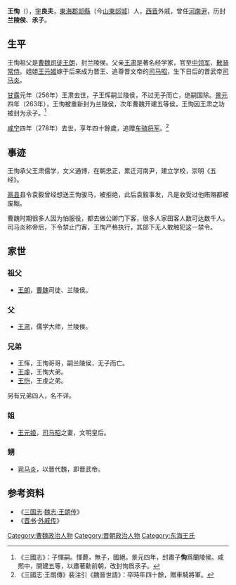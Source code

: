 {{citation style|time=2013-07-05T09:01:25+00:00}}
'''王恂'''（{{bd|230年代||278年||W}}），[[表字|字]]'''良夫'''，[[東海郡|東海郡]][[郯縣|郯縣]]（今[[山东省|山東]][[郯城县|郯城]]）人，[[西晋|西晋]]外戚，曾任[[河南尹|河南尹]]，历封'''兰陵侯'''、'''氶子'''。

==生平==
王恂祖父是[[曹魏|曹魏]][[司徒|司徒]][[王朗_(三国)|王朗]]，封兰陵侯。父亲[[王肃_(三国)|王肃]]是著名经学家，官至[[中领军|中领军]]、[[散骑常侍|散骑常侍]]。姐姐[[王元姬|王元姬]]嫁于后来成为晋王、追尊晋文帝的[[司马昭|司马昭]]，生下日后的晋武帝[[司马炎|司马炎]]。

[[甘露|甘露]]元年（256年）王肃去世，子王恽嗣兰陵侯，不过无子而亡，绝嗣国除。[[景元|景元]]四年（263年），王恂被重新封为兰陵侯，次年曹魏开建五等侯，王恂因王肃之功被封为氶子。<ref>《三國志》：子惲嗣。惲薨，無子，國絕。景元四年，封肅子'''恂'''爲蘭陵侯。咸熈中，開建五等，以肅著勳前朝，改封恂爲氶子。</ref>

[[咸宁|咸宁]]四年（278年）去世，享年四十餘歲，追赠[[车骑将军|车骑将军]]。<ref>《三國志·王朗傳》裴注引《魏晉世語》：卒時年四十餘，贈車騎將軍。</ref>

==事迹==
王恂承父王肃儒学，文义通博，在朝忠正，累迁河南尹，建立学校，崇明《五经》。

[[鬲县|鬲县]]县令袁毅曾经想送王恂骏马，被拒绝，此后袁毅事发，凡是收受过他贿赂都被废黜。

曹魏时期很多人因为怕服役，都去做公卿门下客，很多人家田客人数可达数千人。司马炎称帝后，下令禁止门客，王恂严格执行，其部下无人敢触犯这一禁令。

==家世==
===祖父===
* [[王朗_(三国)|王朗]]，[[曹魏|曹魏]]司徒、兰陵侯。

===父===
* [[王肃_(三国)|王肃]]，儒学大师，兰陵侯。

===兄弟===
* 王恽，王恂哥哥，嗣兰陵侯，无子而亡。
* [[王虔|王虔]]，王恂大弟。
* [[王恺_(西晋)|王恺]]，王虔之弟。
另有兄弟四人，名不详。

===姐===
* [[王元姬|王元姬]]，[[司马昭|司马昭]]之妻，文明皇后。

===甥===
* [[司马炎|司马炎]]，以晋代魏，即晋武帝。

==参考资料==
* 《[[三国志|三国志]]·[[s:三國志/卷13#王朗|魏志·王朗传]]》
* 《[[晋书|晋书]]·[[s:晉書/卷093#王恂|外戚传]]》

{{DEFAULTSORT:WANG Su}}
[[Category:曹魏政治人物|Category:曹魏政治人物]]
[[Category:晋朝政治人物|Category:晋朝政治人物]]
[[Category:东海王氏|Category:东海王氏]]